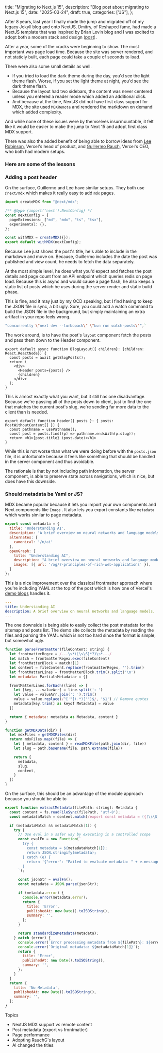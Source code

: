   title: "Migrating to Next.js 15",
  description: "Blog post about migrating to Next.js 15",
  date: "2025-03-24",
  draft: true,
  categories: ["JS"],
};

After 8 years, last year I finally made the jump and migrated off of my legacy Jekyll blog and onto NextJS. Dmitry, of Reshaped fame, had made a NextJS template that was inspired by Brian Lovin blog and I was excited to adopt both a modern stack and design ([post](/2024-02-19-migrating-to-next)).

After a year, some of the cracks were beginning to show. The most important was page load time. Because the site was server rendered, and not staticly built, each page could take a couple of seconds to load.

There were also some small details as well.

- If you tried to load the dark theme during the day, you'd see the light theme flash. Worse, if you set the light theme at night, you'd see the dark theme flash.
- Because the layout had two sidebars, the content was never centered unless you entered a reader mode which added an additional click.
- And because at the time, NextJS did not have first class support for MDX, the site used `MDXRemote` and rendered the markdown on demand which added complexity.

And while none of these issues were by themselves insurmountable, it felt like it would be easier to make the jump to Next 15 and adopt first class MDX support.

There was also the added benefit of being able to borrow ideas from [Lee Robinson](https://x.com/leeerob), Vercel's head of product, and [Guillermo Rauch](https://x.com/rauchg), Vercel's CEO, who both had modern setups.

### Here are some of the lessons



### Adding a post header

On the surface, Guillermo and Lee have similar setups. They both use `@next/mdx` which makes it really easy to add `mdx` pages.

```ts
import createMDX from "@next/mdx";

/** @type {import('next').NextConfig} */
const nextConfig = {
  pageExtensions: ["md", "mdx", "ts", "tsx"],
  experimental: {},
};

const withMDX = createMDX({});
export default withMDX(nextConfig);
```



Because Lee just shows the post's title, he's able to include in the markdown and move on. Because, Guillermo includes the date the post was published and view count, he needs to fetch the data separately.

At the most simple level, he does what you'd expect and fetches the post details and page count from an API endpoint which queries redis on page load. Because this is async and would cause a page flash, he also keeps a static list of posts which he uses during the server render and static build phase.

This is fine, and it may just by my OCD speaking, but I find having to keep the JSON file in sync, a bit ugly. Sure, you could add a watch command to build the JSON file in the background, but simply maintaining an extra artifact in your repo feels wrong.

```bash
"concurrently \"next dev --turbopack\" \"bun run watch-posts\"",`
```



The work around, is to have the post's `layout` component fetch the posts and pass them down to the Header component.

```tsx
export default async function BlogLayout({ children}: {children: React.ReactNode}) {
  const posts = await getBlogPosts();
  return (
    <div>
      <Header posts={posts} />
      {children}
    </div>
  );
}
```



This is almost exactly what you want, but it still has one disadvantage. Because we're passing all of the posts down to client, just to find the one that matches the current post's slug, we're sending far more data to the client than is needed. 

```tsx
export default function Header({ posts }: { posts: PostWithoutContent[] }) {
  const pathname = usePathname();
  const post = posts.find((p) => pathname.endsWith(p.slug));
  return <h1>{post.title} (post.date)</h1>
}
```



While this is not worse than what we were doing before with the `posts.json` file, it is unfortunate because it feels like something that should be handled in the server component and thus avoidable. 

The rationale is that by not including path information, the server component, is able to preserve state across navigations, which is nice, but does have this downside.



### Should metadata be Yaml or JS?

MDX became popular because it lets you import your own components and Next components like `Image`  . It also lets you export constants like `metadata` which works similar to page metadata.

```js
export const metadata = {
  title: 'Understanding AI',
  description: 'A brief overview on neural networks and language models.',
  alternates: {
    canonical: '/n/ai'
  },
  openGraph: {
    title: "Understanding AI",
    description: "A brief overview on neural networks and language models.",
    images: [{ url: '/og/7-principles-of-rich-web-applications' }],
  }
};
```



This is a nice improvement over the classical frontmatter approach where you're including YAML at the top of the post which is how one of Vercel's [demo blogs](https://github.com/vercel/examples/tree/main/solutions/blog ) handles it.

```yaml 
---
title: Understanding AI
description: A brief overview on neural networks and language models.
---
```



The one downside is being able to easily collect the post metadata for the sitemap and posts list. The  demo site collects the metadata by reading the files and parsing the YAML which is not too hard since the format is simple, but somewhat ugly.

```  js
function parseFrontmatter(fileContent: string) {
  let frontmatterRegex = /---\s*([\s\S]*?)\s*---/
  let match = frontmatterRegex.exec(fileContent)
  let frontMatterBlock = match![1]
  let content = fileContent.replace(frontmatterRegex, '').trim()
  let frontMatterLines = frontMatterBlock.trim().split('\n')
  let metadata: Partial<Metadata> = {}

  frontMatterLines.forEach((line) => {
    let [key, ...valueArr] = line.split(': ')
    let value = valueArr.join(': ').trim()
    value = value.replace(/^['"](.*)['"]$/, '$1') // Remove quotes
    metadata[key.trim() as keyof Metadata] = value
  })

  return { metadata: metadata as Metadata, content }
}

function getMDXData(dir) {
  let mdxFiles = getMDXFiles(dir)
  return mdxFiles.map((file) => {
    let { metadata, content } = readMDXFile(path.join(dir, file))
    let slug = path.basename(file, path.extname(file))

    return {
      metadata,
      slug,
      content,
    }
  })
}

```



On the surface, this should be an advantage of the module approach because you should be able to 





```js 
export function extractMetadata(filePath: string): Metadata {
  const content = fs.readFileSync(filePath, 'utf-8');
  const metadataMatch = content.match(/export const metadata = ({[\s\S]*?});/);

  if (metadataMatch && metadataMatch[1]) {
    try {
      // Use eval in a safer way by executing in a controlled scope
      const evalFn = new Function(`
        try {
          const metadata = ${metadataMatch[1]};
          return JSON.stringify(metadata);
        } catch (e) {
          return '{"error": "Failed to evaluate metadata: " + e.message}';
        }
      `);

      const jsonStr = evalFn();
      const metadata = JSON.parse(jsonStr);

      if (metadata.error) {
        console.error(metadata.error);
        return {
          title: 'Error',
          publishedAt: new Date().toISOString(),
          summary: '',
        };
      }

      return standardizeMetadata(metadata);
    } catch (error) {
      console.error(`Error processing metadata from ${filePath}: ${error instanceof Error ? error.message : 'Unknown error'}`);
      console.error(`Original metadata: ${metadataMatch[1]}`);
      return {
        title: 'Error',
        publishedAt: new Date().toISOString(),
        summary: '',
      };
    }
  }
  return {
    title: 'No Metadata',
    publishedAt: new Date().toISOString(),
    summary: '',
  };
}

```







Topics

- NextJS MDX support vs remote content
- Post metadata (export vs frontmatter)
- Page performance
- Adopting RauchG's layout
- AI changed the titles
